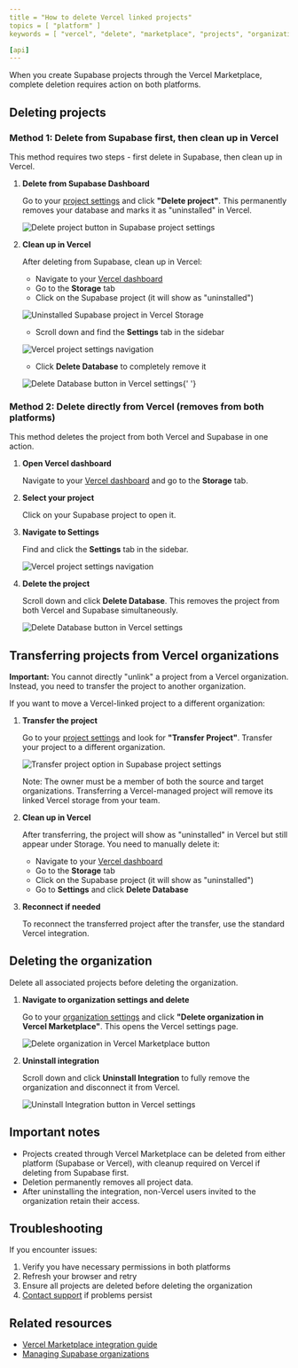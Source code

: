 ```yaml
---
title = "How to delete Vercel linked projects"
topics = [ "platform" ]
keywords = [ "vercel", "delete", "marketplace", "projects", "organization" ]

[api]
---
```


When you create Supabase projects through the Vercel Marketplace, complete deletion requires action on both platforms.

## Deleting projects

### Method 1: Delete from Supabase first, then clean up in Vercel

This method requires two steps - first delete in Supabase, then clean up in Vercel.

1. **Delete from Supabase Dashboard**

   Go to your [project settings](/dashboard/project/_/settings/general) and click **"Delete project"**. This permanently removes your database and marks it as "uninstalled" in Vercel.

   <Image
     alt="Delete project button in Supabase project settings"
     src="/docs/img/troubleshooting/54428354-a1f4-4c44-bd03-d87f4b925d94.png"
     zoomable
   />

2. **Clean up in Vercel**

   After deleting from Supabase, clean up in Vercel:

   - Navigate to your [Vercel dashboard](https://vercel.com/dashboard)
   - Go to the **Storage** tab
   - Click on the Supabase project (it will show as "uninstalled")

   <Image
     alt="Uninstalled Supabase project in Vercel Storage"
     src="/docs/img/troubleshooting/cf450bca-aad3-4783-ae3b-5cc83e0afa54.png"
     zoomable
   />

   - Scroll down and find the **Settings** tab in the sidebar

   <Image
     alt="Vercel project settings navigation"
     src="/docs/img/troubleshooting/da70bc33-f123-4567-8901-abcdef123456.png"
     zoomable
   />

   - Click **Delete Database** to completely remove it

   <Image
     alt="Delete Database button in Vercel settings"
     src="/docs/img/troubleshooting/c4e7b193-4567-8901-abcd-ef1234567890.png"
     zoomable
   />{' '}

### Method 2: Delete directly from Vercel (removes from both platforms)

This method deletes the project from both Vercel and Supabase in one action.

1. **Open Vercel dashboard**

   Navigate to your [Vercel dashboard](https://vercel.com/dashboard) and go to the **Storage** tab.

2. **Select your project**

   Click on your Supabase project to open it.

3. **Navigate to Settings**

   Find and click the **Settings** tab in the sidebar.

   <Image
     alt="Vercel project settings navigation"
     src="/docs/img/troubleshooting/da70bc33-f123-4567-8901-abcdef123456.png"
     zoomable
   />

4. **Delete the project**

   Scroll down and click **Delete Database**. This removes the project from both Vercel and Supabase simultaneously.

   <Image
     alt="Delete Database button in Vercel settings"
     src="/docs/img/troubleshooting/c4e7b193-4567-8901-abcd-ef1234567890.png"
     zoomable
   />

## Transferring projects from Vercel organizations

<Admonition type="note">

**Important:** You cannot directly "unlink" a project from a Vercel organization. Instead, you need to transfer the project to another organization.

</Admonition>

If you want to move a Vercel-linked project to a different organization:

1. **Transfer the project**

   Go to your [project settings](/dashboard/project/_/settings/general) and look for **"Transfer Project"**. Transfer your project to a different organization.

   <Image
     alt="Transfer project option in Supabase project settings"
     src="/docs/img/troubleshooting/627c1a3e-153e-40b5-9a91-a4f7bd7673a4.png"
     zoomable
   />

   Note: The owner must be a member of both the source and target organizations. Transferring a Vercel-managed project will remove its linked Vercel storage from your team.

2. **Clean up in Vercel**

   After transferring, the project will show as "uninstalled" in Vercel but still appear under Storage. You need to manually delete it:

   - Navigate to your [Vercel dashboard](https://vercel.com/dashboard)
   - Go to the **Storage** tab
   - Click on the Supabase project (it will show as "uninstalled")
   - Go to **Settings** and click **Delete Database**

3. **Reconnect if needed**

   To reconnect the transferred project after the transfer, use the standard Vercel integration.

## Deleting the organization

<Admonition type="caution">

Delete all associated projects before deleting the organization.

</Admonition>

1. **Navigate to organization settings and delete**

   Go to your [organization settings](/dashboard/org/_/general) and click **"Delete organization in Vercel Marketplace"**. This opens the Vercel settings page.

   <Image
     alt="Delete organization in Vercel Marketplace button"
     src="/docs/img/troubleshooting/ff01bba8-abcd-ef12-3456-7890abcdef12.png"
     zoomable
   />

2. **Uninstall integration**

   Scroll down and click **Uninstall Integration** to fully remove the organization and disconnect it from Vercel.

   <Image
     alt="Uninstall Integration button in Vercel settings"
     src="/docs/img/troubleshooting/f294a4d6-ef12-3456-7890-abcdef123456.png"
     zoomable
   />

## Important notes

- Projects created through Vercel Marketplace can be deleted from either platform (Supabase or Vercel), with cleanup required on Vercel if deleting from Supabase first.
- Deletion permanently removes all project data.
- After uninstalling the integration, non-Vercel users invited to the organization retain their access.

## Troubleshooting

If you encounter issues:

1. Verify you have necessary permissions in both platforms
2. Refresh your browser and retry
3. Ensure all projects are deleted before deleting the organization
4. [Contact support](/dashboard/support/new) if problems persist

## Related resources

- [Vercel Marketplace integration guide](/docs/guides/integrations/vercel-marketplace)
- [Managing Supabase organizations](/docs/guides/platform/access-control)
